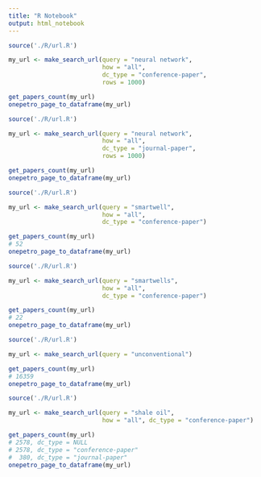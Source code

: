 ```yaml
---
title: "R Notebook"
output: html_notebook
---
```




```r
source('./R/url.R')

my_url <- make_search_url(query = "neural network", 
                          how = "all",
                          dc_type = "conference-paper",
                          rows = 1000)

get_papers_count(my_url)
onepetro_page_to_dataframe(my_url)
```



```r
source('./R/url.R')

my_url <- make_search_url(query = "neural network", 
                          how = "all",
                          dc_type = "journal-paper",
                          rows = 1000)

get_papers_count(my_url)
onepetro_page_to_dataframe(my_url)
```




```r
source('./R/url.R')

my_url <- make_search_url(query = "smartwell", 
                          how = "all",
                          dc_type = "conference-paper")

get_papers_count(my_url)
# 52
onepetro_page_to_dataframe(my_url)
```



```r
source('./R/url.R')

my_url <- make_search_url(query = "smartwells", 
                          how = "all",
                          dc_type = "conference-paper")

get_papers_count(my_url)
# 22
onepetro_page_to_dataframe(my_url)
```



```r
source('./R/url.R')

my_url <- make_search_url(query = "unconventional")

get_papers_count(my_url)
# 16359
onepetro_page_to_dataframe(my_url)
```



```r
source('./R/url.R')

my_url <- make_search_url(query = "shale oil", 
                          how = "all", dc_type = "conference-paper")

get_papers_count(my_url)
# 2578, dc_type = NULL
# 2578, dc_type = "conference-paper"
#  380, dc_type = "journal-paper"
onepetro_page_to_dataframe(my_url)
```
